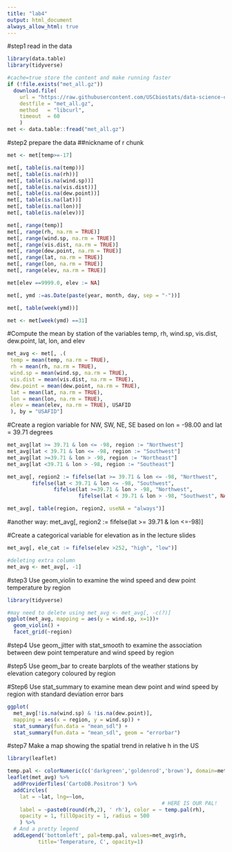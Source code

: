 ```yaml
---
title: "lab4"
output: html_document
always_allow_html: true
---
```


#step1 read in the data

```r
library(data.table)
library(tidyverse)
```

```r
#cache=true store the content and make running faster
if (!file.exists("met_all.gz"))
  download.file(
    url = "https://raw.githubusercontent.com/USCbiostats/data-science-data/master/02_met/met_all.gz",
    destfile = "met_all.gz",
    method   = "libcurl",
    timeout  = 60
    )
met <- data.table::fread("met_all.gz")

```
#step2 prepare the data
##nickname of r chunk
```r
met <- met[temp>=-17]
```

```r
met[, table(is.na(temp))]
met[, table(is.na(rh))]
met[, table(is.na(wind.sp))]
met[, table(is.na(vis.dist))]
met[, table(is.na(dew.point))]
met[, table(is.na(lat))]
met[, table(is.na(lon))]
met[, table(is.na(elev))]
```
```r
met[, range(temp)]
met[, range(rh, na.rm = TRUE)]
met[, range(wind.sp, na.rm = TRUE)]
met[, range(vis.dist, na.rm = TRUE)]
met[, range(dew.point, na.rm = TRUE)]
met[, range(lat, na.rm = TRUE)]
met[, range(lon, na.rm = TRUE)]
met[, range(elev, na.rm = TRUE)]

met[elev ==9999.0, elev := NA]

met[, ymd :=as.Date(paste(year, month, day, sep = "-"))]

met[, table(week(ymd))]

met <- met[week(ymd) ==31]

```

#Compute the mean by station of the variables temp, rh, wind.sp, vis.dist, dew.point, lat, lon, and elev

```r
met_avg <- met[, .(
 temp = mean(temp, na.rm = TRUE),
 rh = mean(rh, na.rm = TRUE),
 wind.sp = mean(wind.sp, na.rm = TRUE),
 vis.dist = mean(vis.dist, na.rm = TRUE),
 dew.point = mean(dew.point, na.rm = TRUE),
 lat = mean(lat, na.rm = TRUE),
 lon = mean(lon, na.rm = TRUE),
 elev = mean(elev, na.rm = TRUE), USAFID
 ), by = "USAFID"]
```

#Create a region variable for NW, SW, NE, SE based on lon = -98.00 and lat = 39.71 degrees
```r
met_avg[lat >= 39.71 & lon <= -98, region := "Northwest"]
met_avg[lat < 39.71 & lon <= -98, region := "Southwest"]
met_avg[lat >=39.71 & lon > -98, region := "Northeast"]
met_avg[lat <39.71 & lon > -98, region := "Southeast"]

met_avg[, region2 := fifelse(lat >= 39.71 & lon <= -98, "Northwest",
        fifelse(lat < 39.71 & lon <= -98, "Southwest",
               fifelse(lat >=39.71 & lon > -98, "Northwest",
                       fifelse(lat < 39.71 & lon > -98, "Southwest", NA_character_))))]

met_avg[, table(region, region2, useNA = "always")]
```

#another way: met_avg[, region2 := fifelse(lat >= 39.71 & lon <=-98)]

#Create a categorical variable for elevation as in the lecture slides
```r
met_avg[, ele_cat := fifelse(elev >252, "high", "low")]

#deleting extra column
met_avg <- met_avg[, -1]
```

#step3 Use geom_violin to examine the wind speed and dew point temperature by region
```r
library(tidyverse)
```
```r
#may need to delete using met_avg <- met_avg[, -c(?)]
ggplot(met_avg, mapping = aes(y = wind.sp, x=1))+
  geom_violin() +
  facet_grid(~region) 
```

#step4 Use geom_jitter with stat_smooth to examine the association between dew point temperature and wind speed by region

#step5 Use geom_bar to create barplots of the weather stations by elevation category coloured by region

#Step6 Use stat_summary to examine mean dew point and wind speed by region with standard deviation error bars
```r
ggplot(
  met_avg[!is.na(wind.sp) & !is.na(dew.point)],
  mapping = aes(x = region, y = wind.sp)) +
  stat_summary(fun.data = "mean_sdl") +
  stat_summary(fun.data = "mean_sdl", geom = "errorbar")
```


#step7 Make a map showing the spatial trend in relative h in the US

```r
library(leaflet)

temp.pal <- colorNumeric(c('darkgreen','goldenrod','brown'), domain=met_avg$rh)
leaflet(met_avg) %>%
  addProviderTiles('CartoDB.Positron') %>%
  addCircles(
    lat = ~lat, lng=~lon,
                                                  # HERE IS OUR PAL!
    label = ~paste0(round(rh,2), ' rh'), color = ~ temp.pal(rh),
    opacity = 1, fillOpacity = 1, radius = 500
    ) %>%
  # And a pretty legend
  addLegend('bottomleft', pal=temp.pal, values=met_avg$rh,
          title='Temperature, C', opacity=1)
```



